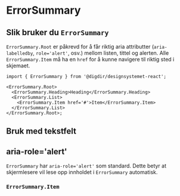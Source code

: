 


<Meta of={ErrorSummaryStories} />

# ErrorSummary

<Primary />
<Controls />

## Slik bruker du `ErrorSummary`

`ErrorSummary.Root` er påkrevd for å får riktig aria attributter (`aria-labelledby`, `role='alert'`, osv.) mellom listen, tittel og alerten.
Alle `ErrorSummary.Item` må ha en `href` for å kunne navigere til riktig sted i skjemaet.

```tsx
import { ErrorSummary } from '@digdir/designsystemet-react';

<ErrorSummary.Root>
  <ErrorSummary.Heading>Heading</ErrorSummary.Heading>
  <ErrorSummary.List>
    <ErrorSummary.Item href='#'>Item</ErrorSummary.Item>
  </ErrorSummary.List>
</ErrorSummary.Root>;
```

## Bruk med tekstfelt

<Canvas of={ErrorSummaryStories.WithForm} />

## aria-role='alert'

`ErrorSummary` har `aria-role='alert'` som standard. Dette betyr at skjermlesere vil lese opp innholdet i `ErrorSummary` automatisk.

<Canvas of={ErrorSummaryStories.ShowHide} />

### `ErrorSummary.Item`

<ArgTypes of={ErrorSummary.Item} />

